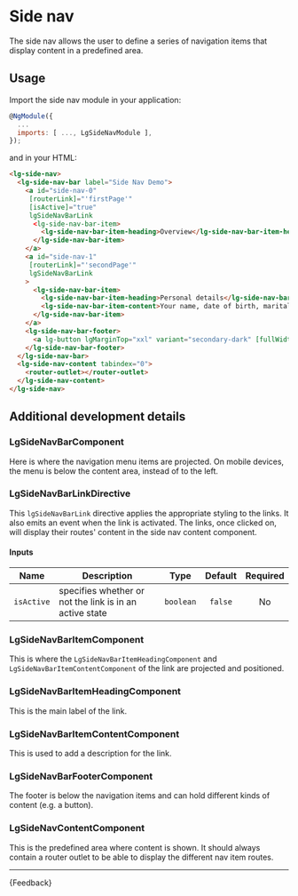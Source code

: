 
<Meta title="Patterns/Side nav/Guide" />

# Side nav
<p class="standfirst">The side nav allows the user to define a series of navigation items that display content in a predefined area.</p>

## Usage

Import the side nav module in your application:

```js
@NgModule({
  ...
  imports: [ ..., LgSideNavModule ],
});
```

and in your HTML:

```html
<lg-side-nav>
  <lg-side-nav-bar label="Side Nav Demo">
    <a id="side-nav-0"
     [routerLink]="'firstPage'"
     [isActive]="true"
     lgSideNavBarLink
      <lg-side-nav-bar-item>
        <lg-side-nav-bar-item-heading>Overview</lg-side-nav-bar-item-heading>
      </lg-side-nav-bar-item>
    </a>
    <a id="side-nav-1"
     [routerLink]="'secondPage'"
     lgSideNavBarLink
    >
      <lg-side-nav-bar-item>
        <lg-side-nav-bar-item-heading>Personal details</lg-side-nav-bar-item-heading>
        <lg-side-nav-bar-item-content>Your name, date of birth, marital status and National Insurance Number.</lg-side-nav-bar-item-content>
      </lg-side-nav-bar-item>
    </a>
    <lg-side-nav-bar-footer>
      <a lg-button lgMarginTop="xxl" variant="secondary-dark" [fullWidth]="false" href="#">Logout</a>
    </lg-side-nav-bar-footer>
  </lg-side-nav-bar>
  <lg-side-nav-content tabindex="0">
    <router-outlet></router-outlet>
  </lg-side-nav-content>
</lg-side-nav>
```

## Additional development details

### LgSideNavBarComponent
Here is where the navigation menu items are projected.
On mobile devices, the menu is below the content area, instead of to the left.

### LgSideNavBarLinkDirective
This `lgSideNavBarLink` directive applies the appropriate styling to the links. It also emits an event when the link is activated.
The links, once clicked on, will display their routes' content in the side nav content component.

#### Inputs

| Name       | Description                                             |   Type    | Default | Required |
|------------|---------------------------------------------------------|:---------:|:-------:|:--------:|
| `isActive` | specifies whether or not the link is in an active state | `boolean` | `false` |    No    |

### LgSideNavBarItemComponent
This is where the `LgSideNavBarItemHeadingComponent` and `LgSideNavBarItemContentComponent` of the link are projected and positioned.

### LgSideNavBarItemHeadingComponent
This is the main label of the link.

### LgSideNavBarItemContentComponent
This is used to add a description for the link.

### LgSideNavBarFooterComponent
The footer is below the navigation items and can hold different kinds of content (e.g. a button).

### LgSideNavContentComponent
This is the predefined area where content is shown. It should always contain a router outlet to be able to display
the different nav item routes.

---

<Markdown>{Feedback}</Markdown>
